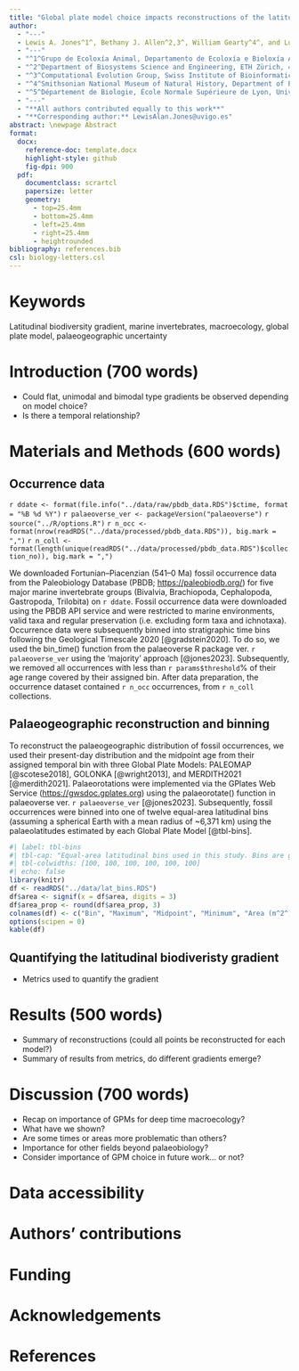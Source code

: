 ```yaml
---
title: "Global plate model choice impacts reconstructions of the latitudinal biodiversity gradient"
author:
  - "---"
  - Lewis A. Jones^1^, Bethany J. Allen^2,3^, William Gearty^4^, and Lucas Buffan^4^
  - "---"
  - "^1^Grupo de Ecoloxía Animal, Departamento de Ecoloxía e Bioloxía Animal, Universidade de Vigo, 36310 Vigo, Spain."
  - "^2^Department of Biosystems Science and Engineering, ETH Zürich, 4058 Basel, Switzerland."
  - "^3^Computational Evolution Group, Swiss Institute of Bioinformatics, 1015 Lausanne, Switzerland."
  - "^4^Smithsonian National Museum of Natural History, Department of Paleobiology, Washington, DC, 20560, USA"
  - "^5^Département de Biologie, École Normale Supérieure de Lyon, Université Claude Bernard Lyon 1, 69342 Lyon Cedex 07, France."
  - "---"
  - "**All authors contributed equally to this work**"
  - "**Corresponding author:** LewisAlan.Jones@uvigo.es"
abstract: \newpage Abstract
format:
  docx:
    reference-doc: template.docx
    highlight-style: github
    fig-dpi: 900
  pdf:
    documentclass: scrartcl
    papersize: letter
    geometry:
      - top=25.4mm
      - bottom=25.4mm
      - left=25.4mm
      - right=25.4mm
      - heightrounded
bibliography: references.bib
csl: biology-letters.csl
---
```


# Keywords

Latitudinal biodiversity gradient, marine invertebrates, macroecology, global plate model, palaeogeographic uncertainty

\newpage

# Introduction (700 words)

-   Could flat, unimodal and bimodal type gradients be observed depending on model choice?
-   Is there a temporal relationship?

# Materials and Methods (600 words)

## Occurrence data

<!-- Download data -->

`r ddate <- format(file.info("../data/raw/pbdb_data.RDS")$ctime, format = "%B %d %Y")` <!-- Palaeoverse version --> `r palaeoverse_ver <- packageVersion("palaeoverse")` <!-- Analysis options --> `r source("../R/options.R")` <!-- Number of occurrences --> `r n_occ <- format(nrow(readRDS("../data/processed/pbdb_data.RDS")), big.mark = ",")` <!-- Number of collections --> `r n_coll <- format(length(unique(readRDS("../data/processed/pbdb_data.RDS")$collection_no)), big.mark = ",")`

We downloaded Fortunian--Piacenzian (541--0 Ma) fossil occurrence data from the Paleobiology Database (PBDB; <https://paleobiodb.org/>) for five major marine invertebrate groups (Bivalvia, Brachiopoda, Cephalopoda, Gastropoda, Trilobita) on `r ddate`. Fossil occurrence data were downloaded using the PBDB API service and were restricted to marine environments, valid taxa and regular preservation (i.e. excluding form taxa and ichnotaxa). Occurrence data were subsequently binned into stratigraphic time bins following the Geological Timescale 2020 [@gradstein2020]. To do so, we used the bin_time() function from the palaeoverse R package ver. `r palaeoverse_ver` using the 'majority' approach [@jones2023]. Subsequently, we removed all occurrences with less than `r params$threshold`% of their age range covered by their assigned bin. After data preparation, the occurrence dataset contained `r n_occ` occurrences, from `r n_coll` collections.

## Palaeogeographic reconstruction and binning

To reconstruct the palaeogeographic distribution of fossil occurrences, we used their present-day distribution and the midpoint age from their assigned temporal bin with three Global Plate Models: PALEOMAP [@scotese2018], GOLONKA [@wright2013], and MERDITH2021 [@merdith2021]. Palaeorotations were implemented via the GPlates Web Service (<https://gwsdoc.gplates.org>) using the palaeorotate() function in palaeoverse ver. `r palaeoverse_ver` [@jones2023]. Subsequently, fossil occurrences were binned into one of twelve equal-area latitudinal bins (assuming a spherical Earth with a mean radius of \~6,371 km) using the palaeolatitudes estimated by each Global Plate Model [@tbl-bins].

```r
#| label: tbl-bins
#| tbl-cap: "Equal-area latitudinal bins used in this study. Bins are generated assumming a regular spheroid Earth model with a mean radius of ~6,371 km."
#| tbl-colwidths: [100, 100, 100, 100, 100, 100]
#| echo: false
library(knitr)
df <- readRDS("../data/lat_bins.RDS")
df$area <- signif(x = df$area, digits = 3)
df$area_prop <- round(df$area_prop, 3)
colnames(df) <- c("Bin", "Maximum", "Midpoint", "Minimum", "Area (m^2^)", "Proportion of Area")
options(scipen = 0)
kable(df)
```

## Quantifying the latitudinal biodiveristy gradient

-   Metrics used to quantify the gradient

# Results (500 words)

-   Summary of reconstructions (could all points be reconstructed for each model?)
-   Summary of results from metrics, do different gradients emerge?

# Discussion (700 words)

-   Recap on importance of GPMs for deep time macroecology?
-   What have we shown?
-   Are some times or areas more problematic than others?
-   Importance for other fields beyond palaeobiology?
-   Consider importance of GPM choice in future work... or not?

# Data accessibility

# Authors' contributions

# Funding

# Acknowledgements

# References

